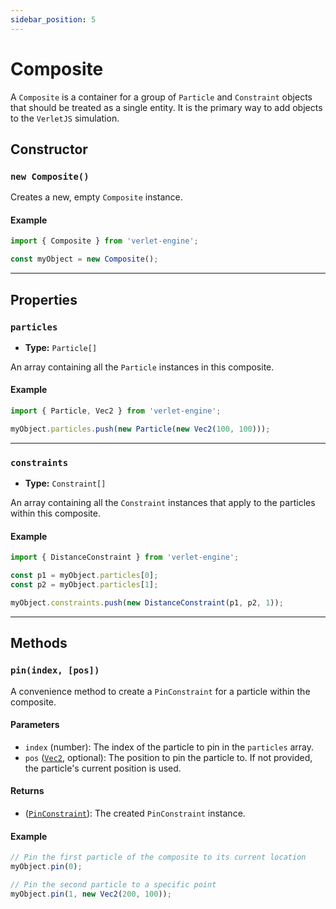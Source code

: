 ```yaml
---
sidebar_position: 5
---
```


# Composite

A `Composite` is a container for a group of `Particle` and `Constraint` objects that should be treated as a single entity. It is the primary way to add objects to the `VerletJS` simulation.

## Constructor

### `new Composite()`

Creates a new, empty `Composite` instance.

#### Example

```javascript
import { Composite } from 'verlet-engine';

const myObject = new Composite();
```

---

## Properties

### `particles`

- **Type:** `Particle[]`

An array containing all the `Particle` instances in this composite.

#### Example

```javascript
import { Particle, Vec2 } from 'verlet-engine';

myObject.particles.push(new Particle(new Vec2(100, 100)));
```

---

### `constraints`

- **Type:** `Constraint[]`

An array containing all the `Constraint` instances that apply to the particles within this composite.

#### Example

```javascript
import { DistanceConstraint } from 'verlet-engine';

const p1 = myObject.particles[0];
const p2 = myObject.particles[1];

myObject.constraints.push(new DistanceConstraint(p1, p2, 1));
```

---

## Methods

### `pin(index, [pos])`

A convenience method to create a `PinConstraint` for a particle within the composite.

#### Parameters

- `index` (number): The index of the particle to pin in the `particles` array.
- `pos` ([`Vec2`](/docs/api-reference/vec2), optional): The position to pin the particle to. If not provided, the particle's current position is used.

#### Returns

- ([`PinConstraint`](/docs/api-reference/constraints#pinconstraint)): The created `PinConstraint` instance.

#### Example

```javascript
// Pin the first particle of the composite to its current location
myObject.pin(0);

// Pin the second particle to a specific point
myObject.pin(1, new Vec2(200, 100));
```
